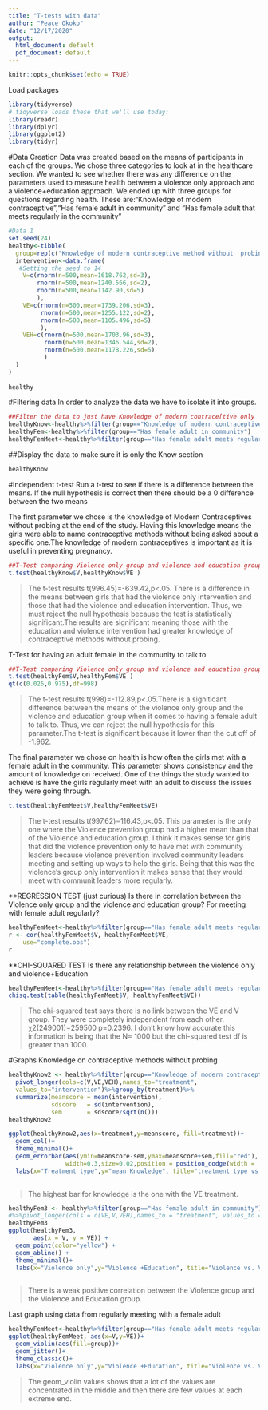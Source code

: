 ---
title: "T-tests with data"
author: "Peace Okoko"
date: "12/17/2020"
output:
  html_document: default
  pdf_document: default
---



```{r setup, include=FALSE}
knitr::opts_chunk$set(echo = TRUE)
```

Load packages
```{r}
library(tidyverse)
# tidyverse loads these that we'll use today:
library(readr)
library(dplyr)
library(ggplot2)
library(tidyr)
```

#Data Creation
Data was created based on the means of participants in each of the groups. We chose three categories to look at in the healthcare section. We wanted to see whether there was any difference on the parameters used to measure health between a violence only approach and a violence+education approach. We ended up with three groups for questions regarding health. These are:"Knowledge of modern contraceptive","Has female adult in community" and "Has female adult that meets regularly in the community"

```{r}
#Data 1
set.seed(24)
healthy<-tibble(
  group=rep(c("Knowledge of modern contraceptive method without  probing","Has female adult in community","Has female adult meets regularly in community"),each=500),
  intervention<-data.frame( 
   #Setting the seed to 14  
    V=c(rnorm(n=500,mean=1618.762,sd=3),
        rnorm(n=500,mean=1240.566,sd=2),
        rnorm(n=500,mean=1142.90,sd=5)
        ),
    VE=c(rnorm(n=500,mean=1739.206,sd=3),
         rnorm(n=500,mean=1255.122,sd=2),
         rnorm(n=500,mean=1105.496,sd=5)
         ),
    VEH=c(rnorm(n=500,mean=1703.96,sd=3),
          rnorm(n=500,mean=1346.544,sd=2),
          rnorm(n=500,mean=1178.226,sd=5)
          )
  )
)
   
healthy
```


#Filtering data
In order to analyze the data we have to isolate it into groups.
```{r}
##Filter the data to just have Knowledge of modern contrace[tive only
healthyKnow<-healthy%>%filter(group=="Knowledge of modern contraceptive method without  probing")
healthyFem<-healthy%>%filter(group=="Has female adult in community")
healthyFemMeet<-healthy%>%filter(group=="Has female adult meets regularly in community")
```



##Display the data to make sure it is only the Know section
```{r}
healthyKnow
```
#Independent t-test
Run a t-test to see if there is a difference between the means. If the null hypothesis is correct then there should be a 0 difference between the two means

The first parameter we chose is the knowledge of Modern Contraceptives without probing at the end of the study. Having this knowledge means the girls were able to name contraceptive methods without being asked about a specific one.The knowledge of modern contraceptives is important as it is useful in preventing pregnancy.
```{r}
##T-Test comparing Violence only group and violence and education group in Knowledge of Modern Contraceptives 
t.test(healthyKnow$V,healthyKnow$VE )
```

>The t-test results t(996.45)=-639.42,p<.05. There is a difference in the means between girls that had the violence only intervention and those that had the violence and education intervention. Thus, we must reject the null hypothesis because the test is statistically significant.The results are significant meaning those with the education and violence intervention had greater knowledge of contraceptive methods without probing.

T-Test for having an adult female in the community to talk to
```{r}
##T-Test comparing Violence only group and violence and education group in Has female adult in community
t.test(healthyFem$V,healthyFem$VE )
qt(c(0.025,0.975),df=998)
```
>The t-test results t(998)=-112.89,p<.05.There is a signiticant difference between the means of the violence only group and the violence and education group when it comes to having a female adult to talk to. Thus, we can reject the null hypothesis for this parameter.The t-test is significant because it lower than the cut off of -1.962.

The final parameter we chose on health is how often the girls met with a female adult in the community. This parameter shows consistency and the amount of knowledge on received. One of the things the study wanted to achieve is have the girls regularly meet with an adult to discuss the issues they were going through. 

```{r}
t.test(healthyFemMeet$V,healthyFemMeet$VE)
```

>The t-test results t(997.62)=116.43,p<.05. This parameter is the only one where the Violence prevention group had a higher mean than that of the Violence and education group. I think it makes sense for girls that did the violence prevention only to have met with community leaders because violence prevention involved community leaders meeting and setting up ways to help the girls. Being that this was the violence's group only intervention it makes sense that they would meet with communit leaders more regularly.

**REGRESSION TEST
(just curious)
Is there in correlation between the Violence only group and the violence and education group? For meeting with female adult regularly?
```{r}
healthyFemMeet<-healthy%>%filter(group=="Has female adult meets regularly in community")
r <- cor(healthyFemMeet$V, healthyFemMeet$VE, 
    use="complete.obs")
r
```
**CHI-SQUARED TEST
Is there any relationship between the violence only and violence+Education
```{r}
healthyFemMeet<-healthy%>%filter(group=="Has female adult meets regularly in community")
chisq.test(table(healthyFemMeet$V, healthyFemMeet$VE))
```
>The chi-squared test says there is no link between the VE and V group. They were completely independent from each other. χ2(249001)=259500 p=0.2396. I don't know how accurate this information is being that the N= 1000 but the chi-squared test df is greater than 1000.

#Graphs
Knowledge on contraceptive methods without probing
```{r}

healthyKnow2 <- healthy%>%filter(group=="Knowledge of modern contraceptive method without  probing") %>% 
  pivot_longer(cols=c(V,VE,VEH),names_to="treatment",
  values_to="intervention")%>%group_by(treatment)%>%
  summarize(meanscore = mean(intervention), 
            sdscore   = sd(intervention), 
            sem       = sdscore/sqrt(n()))
healthyKnow2

ggplot(healthyKnow2,aes(x=treatment,y=meanscore, fill=treatment))+
  geom_col()+
  theme_minimal()+
  geom_errorbar(aes(ymin=meanscore-sem,ymax=meanscore+sem,fill="red"),
                width=0.3,size=0.02,position = position_dodge(width = .3))+
  labs(x="Treatment type",y="mean Knowledge", title="treatment type vs. mean Knowledge of modern contraceptive methods")
                  
```
>The highest bar for knowledge is the one with the VE treatment.


```{r}

healthyFem3 <- healthy%>%filter(group=="Has female adult in community")
#%>%pivot_longer(cols = c(VE,V,VEH),names_to = "treatment", values_to = "intervention")%>% group_by(treatment)
healthyFem3
ggplot(healthyFem3, 
       aes(x = V, y = VE)) +
  geom_point(color="yellow") +
  geom_abline() +
  theme_minimal()+
  labs(x="Violence only",y="Violence +Education", title="Violence vs. Violence Only treatment for having a female adult in the community")
 
```

>There is a weak positive correlation between the Violence group and the Violence and Education group.

Last graph using data from regularly meeting with a female adult
```{r}
healthyFemMeet<-healthy%>%filter(group=="Has female adult meets regularly in community")
ggplot(healthyFemMeet, aes(x=V,y=VE))+
  geom_violin(aes(fill=group))+
  geom_jitter()+
  theme_classic()+
  labs(x="Violence only",y="Violence +Education", title="Violence vs. Violence Only treatment on Regualr meetings with a Female in the community")
```
>The geom_violin values shows that a lot of the values are concentrated in the middle and then there are few values at each extreme end.
